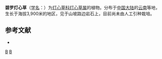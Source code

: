 {{Speciesbox 
| genus = Juncus
| species = biluoshanensis
| authority = [[吴国芳|K. F. Wu]]
}}

'''碧罗灯心草'''（[[学名|学名]]：{{lang|la|''Juncus biluoshanensis''}}）为[[灯心草科|灯心草科]][[灯心草属|灯心草属]]的植物。分布于[[中国大陆|中国大陆]]的[[云南|云南]]等地，生长于海拔3,900米的地区，见于山坡路边岩石上，目前尚未由人工引种栽培。

== 参考文献 ==
<div class="references-small">
* {{cite web| url =http://www.bioinfo.cn/db05/KmzwSpecies.php?action=view&id=25209| title =碧罗灯心草| work =《中国高等植物数据库全库》| publisher =中国科学院微生物研究所| author =昆明植物研究所| accessdate =2009-02-25| archive-date =2018-06-28| archive-url =https://web.archive.org/web/20180628204035/http://www.bioinfo.cn/db05/KmzwSpecies.php?action=view| dead-url =yes}}
</div>
{{Taxonbar|from=Q15232576}}

[[Category:灯心草属|B]]
[[Category:云南植物|B]]